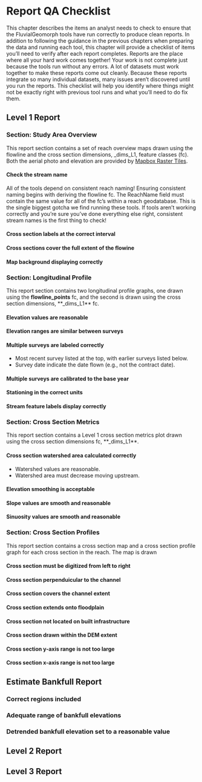 # Report QA Checklist {-}
This chapter describes the items an analyst needs to check to ensure that the FluvialGeomorph tools have run correctly to produce clean reports. In addition to following the guidance in the previous chapters when preparing the data and running each tool, this chapter will provide a checklist of items you'll need to verify after each report completes. Reports are the place where all your hard work comes together! Your work is not complete just because the tools run without any errors. A lot of datasets must work together to make these reports come out cleanly. Because these reports integrate so many individual datasets, many issues aren't discovered until you run the reports. This checklist will help you identify where things might not be exactly right with previous tool runs and what you'll need to do fix them. 

## Level 1 Report

### Section: Study Area Overview
This report section contains a set of reach overview maps drawn using the flowline and the cross section dimensions, _dims_L1, feature classes (fc). Both the aerial photo and elevation are provided by [Mapbox Raster Tiles](https://docs.mapbox.com/api/maps/#raster-tiles). 

#### Check the stream name
All of the tools depend on consistent reach naming! Ensuring consistent naming begins with deriving the flowline fc. The ReachName field must contain the same value for all of the fc's within a reach geodatabase. This is the single biggest gotcha we find running these tools. If tools aren't working correctly and you're sure you've done everything else right, consistent stream names is the first thing to check!

#### Cross section labels at the correct interval

#### Cross sections cover the full extent of the flowine

#### Map background displaying correctly


### Section: Longitudinal Profile
This report section contains two longitudinal profile graphs, one drawn using the **flowline_points** fc, and the second is drawn using the cross section dimensions,  **_dims_L1** fc. 

#### Elevation values are reasonable

#### Elevation ranges are similar between surveys

#### Multiple surveys are labeled correctly

* Most recent survey listed at the top, with earlier surveys listed below. 
* Survey date indicate the date flown (e.g., not the contract date). 

#### Multiple surveys are calibrated to the base year

#### Stationing in the correct units

#### Stream feature labels display correctly



### Section: Cross Section Metrics
This report section contains a Level 1 cross section metrics plot drawn using the cross section dimensions fc, **_dims_L1**. 

#### Cross section watershed area calculated correctly

* Watershed values are reasonable. 
* Watershed area must decrease moving upstream. 

#### Elevation smoothing is acceptable

#### Slope values are smooth and reasonable

#### Sinuosity values are smooth and reasonable



### Section: Cross Section Profiles
This report section contains a cross section map and a cross section profile graph for each cross section in the reach. The map is drawn 

#### Cross section must be digitized from left to right

#### Cross section perpenduicular to the channel

#### Cross section covers the channel extent

#### Cross section extends onto floodplain

#### Cross section not located on built infrastructure

#### Cross section drawn within the DEM extent

#### Cross section y-axis range is not too large

#### Cross section x-axis range is not too large



## Estimate Bankfull Report



### Correct regions included

### Adequate range of bankfull elevations

### Detrended bankfull elevation set to a reasonable value




## Level 2 Report



## Level 3 Report



